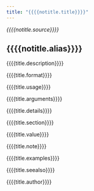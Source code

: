 ```yaml
---
title: "{{{{notitle.title}}}}"
---
```


*{{{{notitle.source}}}}*

## {{{{notitle.alias}}}}

{{{{title.description}}}}

{{{{title.format}}}}

{{{{title.usage}}}}

{{{{title.arguments}}}}

{{{{title.details}}}}

{{{{title.section}}}}

{{{{title.value}}}}

{{{{title.note}}}}

{{{{title.examples}}}}

{{{{title.seealso}}}}

{{{{title.author}}}}
